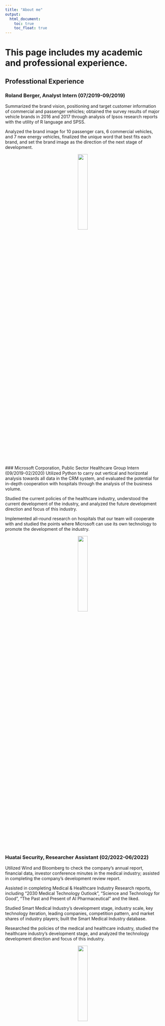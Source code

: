 ```yaml
---
title: "About me"
output: 
  html_document:
    toc: true
    toc_float: true
---
```


# This page includes my academic and professional experience.

## Professtional Experience

### Roland Berger, Analyst Intern (07/2019-09/2019)
Summarized the brand vision, positioning and target customer information of commercial and passenger vehicles; obtained the survey results of major vehicle brands in 2016 and 2017 through analysis of Ipsos research reports with the utility of R language and SPSS.

Analyzed the brand image for 10 passenger cars, 6 commercial vehicles, and 7 new energy vehicles, finalized the unique word that best fits each brand, and set the brand image as the direction of the next stage of development.

<center>
<img src="images/rb.png" style="width:25%">
</center>
<br>
### Microsoft Corporation, Public Sector Healthcare Group Intern (09/2019-02/2020)
Utilized Python to carry out vertical and horizontal analysis towards all data in the CRM system, and evaluated the potential for in-depth cooperation with hospitals through the analysis of the business volume.

Studied the current policies of the healthcare industry, understood the current development of the industry, and analyzed the future development direction and focus of this industry.

Implemented all-round research on hospitals that our team will cooperate with and studied the points where Microsoft can use its own technology to promote the development of the industry.

<center>
<img src="images/ms.png" style="width:25%">
</center>
<br>

### Huatai Security, Researcher Assistant (02/2022-06/2022)
Utilized Wind and Bloomberg to check the company's annual report, financial data, investor conference minutes in the medical industry; assisted in completing the company's development review report.

Assisted in completing Medical & Healthcare Industry Research reports, including "2030 Medical Technology Outlook", "Science and Technology for Good", "The Past and Present of AI Pharmaceutical" and the liked.

Studied Smart Medical Industry’s development stage, industry scale, key technology iteration, leading companies, competition pattern, and market shares of industry players; built the Smart Medical Industry database.

Researched the policies of the medical and healthcare industry, studied the healthcare industry’s development stage, and analyzed the technology development direction and focus of this industry.

<center>
<img src="images/huatai.png" style="width:25%">
</center>
<br>
<br>

## Academic Experience

### Analysis of linkage mechanism between air pollution and human health (01/2019-04/2019)
Established a SO2t - Number of patientst system that covered the SO2 emissions and the number of patients in respiratory department of hospital based on time series data at the macro level, and wielded nonlinear MS (m)-VAR (p) model to capture and portray the complex dynamic changes of the system at different stages.

Analyzed the underlying reasons for the non-linear linkage mechanism between air pollution and human health, and provided theoretical and empirical evidence for the government to select scientific and reasonable policy combinations to control air pollution and improve the health of citizens.

### The impact of interaction on the travel arrangement (10/2018-03/2019)
Employed group experiment method to study the impact of five forms of information including VR on tourists' pre-travel arrangement from the perspective of psychological distance and contingency.

Utilized C++ language to analyze data and concluded that high contingency and low psychological distance could improve their decision satisfaction.

### Mathematical Contest In Modeling (01/2019)
Used MATLAB and SPSS to analyze the energy consumption data of existing large mammals, obtained the basal metabolism data of each age of the dragon, and further estimated the basic energy required by the dragon.

Analyzed the data of the average temperature of various dimensions and climate zones around the world, and combined the energy transfer efficiency of the biological chain to obtain the amount of food that the dragon needs.
